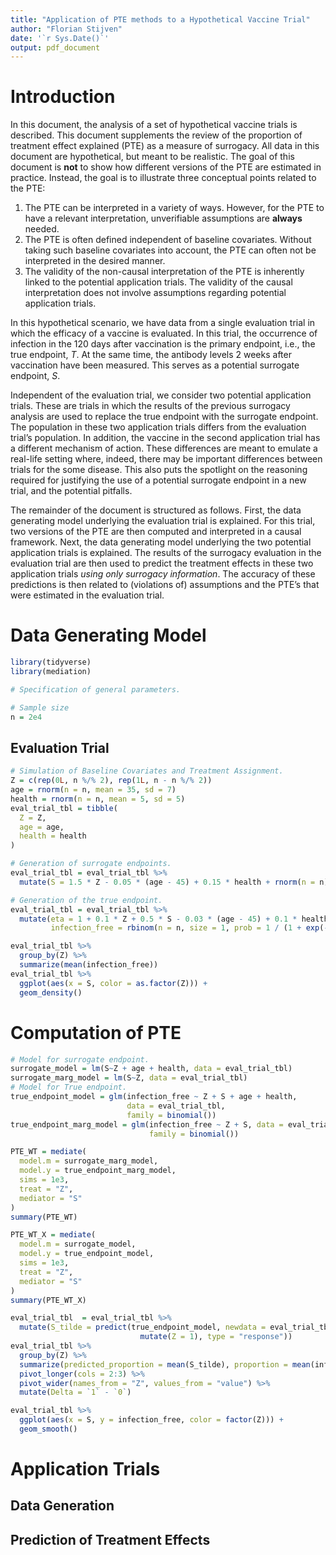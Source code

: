 ```yaml
---
title: "Application of PTE methods to a Hypothetical Vaccine Trial"
author: "Florian Stijven"
date: '`r Sys.Date()`'
output: pdf_document
---
```



# Introduction

In this document, the analysis of a set of hypothetical vaccine trials is
described. This document supplements the review of the proportion of treatment
effect explained (PTE) as a measure of surrogacy. All data in this document are
hypothetical, but meant to be realistic. The goal of this document is **not** to
show how different versions of the PTE are estimated in practice. Instead, the
goal is to illustrate three conceptual points related to the PTE:

1. The PTE can be interpreted in a variety of ways. However, for the PTE to have
a relevant interpretation, unverifiable assumptions are **always** needed. 
2. The PTE is often defined independent of baseline covariates. Without taking
such baseline covariates into account, the PTE can often not be interpreted in
the desired manner.
3. The validity of the non-causal interpretation of the PTE is inherently linked
to the potential application trials. The validity of the causal interpretation 
does not involve assumptions regarding potential application trials.

In this hypothetical scenario, we have data from a single evaluation trial in
which the efficacy of a vaccine is evaluated. In this trial, the occurrence of
infection in the 120 days after vaccination is the primary endpoint, i.e., the
true endpoint, $T$. At the same time, the antibody levels 2 weeks after
vaccination have been measured. This serves as a potential surrogate endpoint,
$S$.

Independent of the evaluation trial, we consider two potential application
trials. These are trials in which the results of the previous surrogacy analysis
are used to replace the true endpoint with the surrogate endpoint. The
population in these two application trials differs from the evaluation trial's
population. In addition, the vaccine in the second application trial has a
different mechanism of action. These differences are meant to emulate a
real-life setting where, indeed, there may be important differences between
trials for the some disease. This also puts the spotlight on the reasoning
required for justifying the use of a potential surrogate endpoint in a new
trial, and the potential pitfalls.

The remainder of the document is structured as follows. First, the data
generating model underlying the evaluation trial is explained. For this trial,
two versions of the PTE are then computed and interpreted in a causal framework.
Next, the data generating model underlying the two potential application trials
is explained. The results of the surrogacy evaluation in the evaluation trial
are then used to predict the treatment effects in these two application trials
*using only surrogacy information*. The accuracy of these predictions is then
related to (violations of) assumptions and the PTE's that were estimated in the
evaluation trial.

# Data Generating Model

```r
library(tidyverse)
library(mediation)
```


```r
# Specification of general parameters.

# Sample size
n = 2e4
```

## Evaluation Trial


```r
# Simulation of Baseline Covariates and Treatment Assignment.
Z = c(rep(0L, n %/% 2), rep(1L, n - n %/% 2))
age = rnorm(n = n, mean = 35, sd = 7)
health = rnorm(n = n, mean = 5, sd = 5)
eval_trial_tbl = tibble(
  Z = Z, 
  age = age,
  health = health
)
```

```r
# Generation of surrogate endpoints.
eval_trial_tbl = eval_trial_tbl %>%
  mutate(S = 1.5 * Z - 0.05 * (age - 45) + 0.15 * health + rnorm(n = n))
```

```r
# Generation of the true endpoint.
eval_trial_tbl = eval_trial_tbl %>%
  mutate(eta = 1 + 0.1 * Z + 0.5 * S - 0.03 * (age - 45) + 0.1 * health,
         infection_free = rbinom(n = n, size = 1, prob = 1 / (1 + exp(-1 * eta))))
```

```r
eval_trial_tbl %>%
  group_by(Z) %>%
  summarize(mean(infection_free))
eval_trial_tbl %>%
  ggplot(aes(x = S, color = as.factor(Z))) +
  geom_density()
```

# Computation of PTE

```r
# Model for surrogate endpoint.
surrogate_model = lm(S~Z + age + health, data = eval_trial_tbl)
surrogate_marg_model = lm(S~Z, data = eval_trial_tbl)
# Model for True endpoint.
true_endpoint_model = glm(infection_free ~ Z + S + age + health,
                          data = eval_trial_tbl,
                          family = binomial())
true_endpoint_marg_model = glm(infection_free ~ Z + S, data = eval_trial_tbl,
                               family = binomial())
```

```r
PTE_WT = mediate(
  model.m = surrogate_marg_model,
  model.y = true_endpoint_marg_model,
  sims = 1e3,
  treat = "Z",
  mediator = "S"
)
summary(PTE_WT)

PTE_WT_X = mediate(
  model.m = surrogate_model,
  model.y = true_endpoint_model,
  sims = 1e3,
  treat = "Z",
  mediator = "S"
)
summary(PTE_WT_X)
```

```r
eval_trial_tbl  = eval_trial_tbl %>%
  mutate(S_tilde = predict(true_endpoint_model, newdata = eval_trial_tbl %>%
                             mutate(Z = 1), type = "response"))
eval_trial_tbl %>%
  group_by(Z) %>%
  summarize(predicted_proportion = mean(S_tilde), proportion = mean(infection_free)) %>%
  pivot_longer(cols = 2:3) %>%
  pivot_wider(names_from = "Z", values_from = "value") %>%
  mutate(Delta = `1` - `0`)
```



```r
eval_trial_tbl %>%
  ggplot(aes(x = S, y = infection_free, color = factor(Z))) +
  geom_smooth()
```


# Application Trials

## Data Generation

## Prediction of Treatment Effects